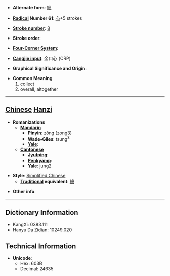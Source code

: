 * '''Alternate form''': [[總]]

* '''[[Wiktionary:Chinese radical index| Radical]] Number 61''': [[Wiktionary:Chinese radical index 心|心]]+5 strokes

* '''[[Wiktionary:Chinese total strokes index|Stroke number]]''': [[Wiktionary:Chinese total strokes index 8|8]]

* '''Stroke order''': 

* '''[[Wiktionary:Chinese four corner index|Four-Corner System]]''': 

* '''[[Wiktionary:Chinese Cangjie index|Cangjie input]]''': 金口心 (CRP)

* '''Graphical Significance and Origin''': 

* '''Common Meaning'''
*#collect
*# overall, altogether


----

== [[Chinese]] [[Hanzi]] ==

* '''Romanizations'''
** '''[[Mandarin]]'''
*** '''[[Pinyin]]''': zǒng (zong3)
*** '''[[Wade-Giles]]''': tsung<sup>3</sup>
*** '''[[Yale]]''': 
** '''[[Cantonese]]'''
*** '''[[Jyutping]]''':
*** '''[[Penkyamp]]''': 
*** '''[[Yale]]''': jung2

* '''Style''': [[Simplified Chinese]] 
** '''[[Traditional Chinese|Traditional]] equivalent''': [[總]]

* '''Other info''': 

----

== Dictionary Information ==

* KangXi: 0383.111
* Hanyu Da Zidian: 10249.020

== Technical Information ==

* '''Unicode''':
** Hex: 603B
** Decimal: 24635
